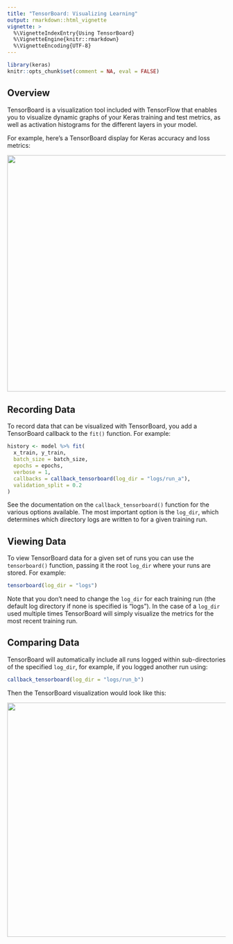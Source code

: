 ```yaml
---
title: "TensorBoard: Visualizing Learning"
output: rmarkdown::html_vignette
vignette: >
  %\VignetteIndexEntry{Using TensorBoard}
  %\VignetteEngine{knitr::rmarkdown}
  %\VignetteEncoding{UTF-8}
---
```


```r
library(keras)
knitr::opts_chunk$set(comment = NA, eval = FALSE)
```

## Overview

TensorBoard is a visualization tool included with TensorFlow that enables you to visualize dynamic graphs of your Keras training and test metrics, as well as activation histograms for the different layers in your model. 

For example, here's a TensorBoard display for Keras accuracy and loss metrics:

![](tensorboard.png){width=700 height=545}

## Recording Data

To record data that can be visualized with TensorBoard, you add a TensorBoard callback to the `fit()` function. For example:

```r
history <- model %>% fit(
  x_train, y_train,
  batch_size = batch_size,
  epochs = epochs,
  verbose = 1,
  callbacks = callback_tensorboard(log_dir = "logs/run_a"),
  validation_split = 0.2
)
```

See the documentation on the `callback_tensorboard()` function for the various options available. The most important option is the `log_dir`, which determines which directory logs are written to for a given training run. 

## Viewing Data

To view TensorBoard data for a given set of runs you can use the `tensorboard()` function, passing it the root `log_dir` where your runs are stored. For example:

```r
tensorboard(log_dir = "logs")
```

Note that you don't need to change the `log_dir` for each training run (the default log directory if none is specified is "logs"). In the case of a `log_dir` used multiple times TensorBoard will simply visualize the metrics for the most recent training run.

## Comparing Data

TensorBoard will automatically include all runs logged within sub-directories of the specified `log_dir`, for example, if you logged another run using:

```r
callback_tensorboard(log_dir = "logs/run_b")
```

Then the TensorBoard visualization would look like this:

![](tensorboard_compare.png){width=700 height=540}






